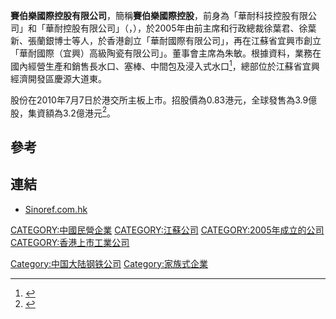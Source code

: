'''賽伯樂國際控股有限公司'''，簡稱'''賽伯樂國際控股'''，前身為「華耐科技控股有限公司」和「華耐控股有限公司」（'''{{lang-en|Cybernaut International Holdings Company Limited}}'''，{{hkex|1020}}），於2005年由前主席和行政總裁徐葉君、徐葉新、張蘭銀博士等人，於香港創立「華耐國際有限公司」，再在江蘇省宜興市創立「華耐國際（宜興）高級陶瓷有限公司」。董事會主席為朱敏。根據資料，業務在國內經營生產和銷售長水口、塞棒、中間包及浸入式水口<ref>{{Cite web |url=http://www.sinoref.com.hk/c/about_profile.php |title=華耐控股有限公司簡介 |access-date=2013-07-07 |archive-date=2018-09-10 |archive-url=https://web.archive.org/web/20180910040726/http://www.sinoref.com.hk/c/about_profile.php |dead-url=no }}</ref>，總部位於江蘇省宜興經濟開發區慶源大道東。

股份在2010年7月7日於港交所主板上市。招股價為0.83港元，全球發售為3.9億股，集資額為3.2億港元<ref>{{Cite web |url=http://www.sinoref.com.hk/attachment/201006242214522_tc.pdf |title=華耐控股有限公司提供招股資料 |access-date=2013-07-07 |archive-date=2010-12-07 |archive-url=https://web.archive.org/web/20101207051125/http://www.sinoref.com.hk/attachment/201006242214522_tc.pdf |dead-url=no }}</ref>。

==參考==
{{reflist}}

==連結==
*[http://www.sinoref.com.hk Sinoref.com.hk] {{Wayback|url=http://www.sinoref.com.hk/ |date=20210127143148 }}

[[CATEGORY:中國民營企業|CATEGORY:中國民營企業]]
[[CATEGORY:江蘇公司|CATEGORY:江蘇公司]]
[[CATEGORY:2005年成立的公司|CATEGORY:2005年成立的公司]]
[[Category:中国大陆钢铁公司|Category:中国大陆钢铁公司]]
[[Category:家族式企業|Category:家族式企業]]
[[CATEGORY:香港上市工業公司|CATEGORY:香港上市工業公司]]